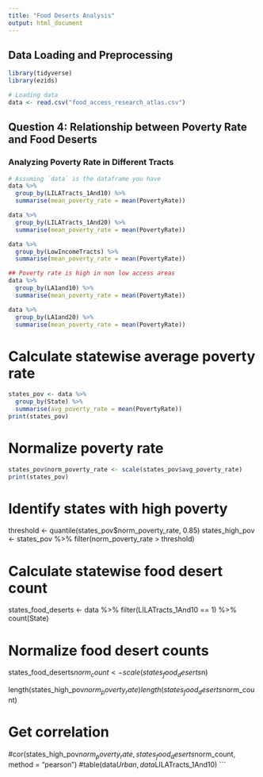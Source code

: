 ```yaml
---
title: "Food Deserts Analysis"
output: html_document
---
```

## Data Loading and Preprocessing
```r
library(tidyverse)
library(ezids)
```

```r
# Loading data
data <- read.csv("food_access_research_atlas.csv")

```

## Question 4: Relationship between Poverty Rate and Food Deserts

### Analyzing Poverty Rate in Different Tracts

```r

# Assuming `data` is the dataframe you have
data %>% 
  group_by(LILATracts_1And10) %>% 
  summarise(mean_poverty_rate = mean(PovertyRate))

data %>% 
  group_by(LILATracts_1And20) %>% 
  summarise(mean_poverty_rate = mean(PovertyRate))

data %>% 
  group_by(LowIncomeTracts) %>% 
  summarise(mean_poverty_rate = mean(PovertyRate))

## Poverty rate is high in non low access areas
data %>% 
  group_by(LA1and10) %>% 
  summarise(mean_poverty_rate = mean(PovertyRate))

data %>% 
  group_by(LA1and20) %>% 
  summarise(mean_poverty_rate = mean(PovertyRate))

```
# Calculate statewise average poverty rate

```r

states_pov <- data %>% 
  group_by(State) %>% 
  summarise(avg_poverty_rate = mean(PovertyRate))
print(states_pov)
```
# Normalize poverty rate

```r
states_pov$norm_poverty_rate <- scale(states_pov$avg_poverty_rate)
print(states_pov)
```
# Identify states with high poverty
threshold <- quantile(states_pov$norm_poverty_rate, 0.85)
states_high_pov <- states_pov %>% 
  filter(norm_poverty_rate > threshold)

# Calculate statewise food desert count
states_food_deserts <- data %>% 
  filter(LILATracts_1And10 == 1) %>% 
  count(State)

# Normalize food desert counts
states_food_deserts$norm_count <- scale(states_food_deserts$n)

length(states_high_pov$norm_poverty_rate)
length(states_food_deserts$norm_count)

# Get correlation
#cor(states_high_pov$norm_poverty_rate, states_food_deserts$norm_count, method = "pearson")
#table(data$Urban, data$LILATracts_1And10)
```
